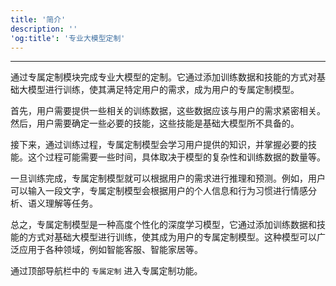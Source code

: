```yaml
---
title: '简介'
description: ''
'og:title': '专业大模型定制'
---
```

---
通过专属定制模块完成专业大模型的定制。它通过添加训练数据和技能的方式对基础大模型进行训练，使其满足特定用户的需求，成为用户的专属定制模型。

首先，用户需要提供一些相关的训练数据，这些数据应该与用户的需求紧密相关。然后，用户需要确定一些必要的技能，这些技能是基础大模型所不具备的。

接下来，通过训练过程，专属定制模型会学习用户提供的知识，并掌握必要的技能。这个过程可能需要一些时间，具体取决于模型的复杂性和训练数据的数量等。

一旦训练完成，专属定制模型就可以根据用户的需求进行推理和预测。例如，用户可以输入一段文字，专属定制模型会根据用户的个人信息和行为习惯进行情感分析、语义理解等任务。

总之，专属定制模型是一种高度个性化的深度学习模型，它通过添加训练数据和技能的方式对基础大模型进行训练，使其成为用户的专属定制模型。这种模型可以广泛应用于各种领域，例如智能客服、智能家居等。

通过顶部导航栏中的 `专属定制` 进入专属定制功能。